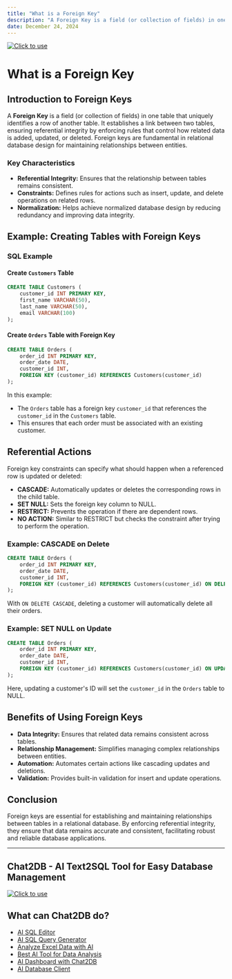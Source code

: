 ```yaml
---
title: "What is a Foreign Key"
description: "A Foreign Key is a field (or collection of fields) in one table that uniquely identifies a row of another table."
date: December 24, 2024
---
```

[![Click to use](/image/blog/bg/chat2db1.png)](https://app.chat2db.ai/)
# What is a Foreign Key

## Introduction to Foreign Keys

A **Foreign Key** is a field (or collection of fields) in one table that uniquely identifies a row of another table. It establishes a link between two tables, ensuring referential integrity by enforcing rules that control how related data is added, updated, or deleted. Foreign keys are fundamental in relational database design for maintaining relationships between entities.

### Key Characteristics

- **Referential Integrity:** Ensures that the relationship between tables remains consistent.
- **Constraints:** Defines rules for actions such as insert, update, and delete operations on related rows.
- **Normalization:** Helps achieve normalized database design by reducing redundancy and improving data integrity.

## Example: Creating Tables with Foreign Keys

### SQL Example

#### Create `Customers` Table

```sql
CREATE TABLE Customers (
    customer_id INT PRIMARY KEY,
    first_name VARCHAR(50),
    last_name VARCHAR(50),
    email VARCHAR(100)
);
```

#### Create `Orders` Table with Foreign Key

```sql
CREATE TABLE Orders (
    order_id INT PRIMARY KEY,
    order_date DATE,
    customer_id INT,
    FOREIGN KEY (customer_id) REFERENCES Customers(customer_id)
);
```

In this example:
- The `Orders` table has a foreign key `customer_id` that references the `customer_id` in the `Customers` table.
- This ensures that each order must be associated with an existing customer.

## Referential Actions

Foreign key constraints can specify what should happen when a referenced row is updated or deleted:

- **CASCADE:** Automatically updates or deletes the corresponding rows in the child table.
- **SET NULL:** Sets the foreign key column to NULL.
- **RESTRICT:** Prevents the operation if there are dependent rows.
- **NO ACTION:** Similar to RESTRICT but checks the constraint after trying to perform the operation.

### Example: CASCADE on Delete

```sql
CREATE TABLE Orders (
    order_id INT PRIMARY KEY,
    order_date DATE,
    customer_id INT,
    FOREIGN KEY (customer_id) REFERENCES Customers(customer_id) ON DELETE CASCADE
);
```

With `ON DELETE CASCADE`, deleting a customer will automatically delete all their orders.

### Example: SET NULL on Update

```sql
CREATE TABLE Orders (
    order_id INT PRIMARY KEY,
    order_date DATE,
    customer_id INT,
    FOREIGN KEY (customer_id) REFERENCES Customers(customer_id) ON UPDATE SET NULL
);
```

Here, updating a customer's ID will set the `customer_id` in the `Orders` table to NULL.

## Benefits of Using Foreign Keys

- **Data Integrity:** Ensures that related data remains consistent across tables.
- **Relationship Management:** Simplifies managing complex relationships between entities.
- **Automation:** Automates certain actions like cascading updates and deletions.
- **Validation:** Provides built-in validation for insert and update operations.

## Conclusion

Foreign keys are essential for establishing and maintaining relationships between tables in a relational database. By enforcing referential integrity, they ensure that data remains accurate and consistent, facilitating robust and reliable database applications.

---

## Chat2DB - AI Text2SQL Tool for Easy Database Management

[![Click to use](/image/blog/chat2db.png)](https://app.chat2db.ai/)

## What can Chat2DB do?

- [AI SQL Editor](https://chat2db.ai/feature/AI%20SQL%20Editor)
- [AI SQL Query Generator](https://chat2db.ai/feature/AI%20SQL%20Query%20Generator)
- [Analyze Excel Data with AI](https://chat2db.ai/feature/Analyze%20Excel%20Data%20with%20AI)
- [Best AI Tool for Data Analysis](https://chat2db.ai/feature/Best%20AI%20Tool%20for%20Data%20Analysis)
- [AI Dashboard with Chat2DB](https://chat2db.ai/feature/AI%20Dashboard%20with%20Chat2DB)
- [AI Database Client](https://chat2db.ai/feature/AI%20Database%20Client)
